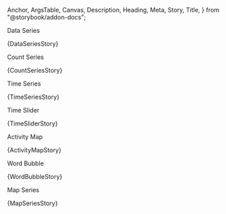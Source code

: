   Anchor,
  ArgsTable,
  Canvas,
  Description,
  Heading,
  Meta,
  Story,
  Title,
} from "@storybook/addon-docs";

<Meta title="@charts/Charts" />

<Title>Charts</Title>

<Heading>Data Series</Heading>

<Canvas>
  <Story name="Data Series" height={600}>
    {DataSeriesStory}
  </Story>
</Canvas>

<ArgsTable sort="requiredFirst" of={AxChart.DataSeries} />

<Heading>Count Series</Heading>

<Canvas>
  <Story name="Count Series" height={600}>
    {CountSeriesStory}
  </Story>
</Canvas>

<ArgsTable sort="requiredFirst" of={AxChart.CountSeries} />

<Heading>Time Series</Heading>

<Canvas>
  <Story name="Time Series" height={400}>
    {TimeSeriesStory}
  </Story>
</Canvas>

<ArgsTable sort="requiredFirst" of={AxChart.TimeSeries} />

<Heading>Time Slider</Heading>

<Canvas>
  <Story name="Time Slider" height={400}>
    {TimeSliderStory}
  </Story>
</Canvas>

<ArgsTable sort="requiredFirst" of={AxChart.TimeSlider} />

<Heading>Activity Map</Heading>

<Canvas>
  <Story name="Activity Map" height={600}>
    {ActivityMapStory}
  </Story>
</Canvas>

<ArgsTable sort="requiredFirst" of={AxChart.ActivityMap} />

<Heading>Word Bubble</Heading>

<Canvas>
  <Story name="Word Bubble" height={600}>
    {WordBubbleStory}
  </Story>
</Canvas>

<ArgsTable sort="requiredFirst" of={AxChart.WordBubble} />

<Heading>Map Series</Heading>

<Canvas>
  <Story name="Map Series" height={600}>
    {MapSeriesStory}
  </Story>
</Canvas>

<ArgsTable sort="requiredFirst" of={AxChart.MapSeries} />
